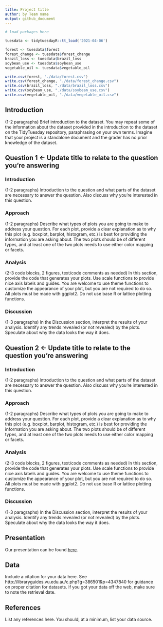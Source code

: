 ```yaml
---
title: Project title
author: by Team name
output: github_document
---
```


```r
# load packages here
```

```r
tuesdata <- tidytuesdayR::tt_load('2021-04-06')

forest <- tuesdata$forest
forest_change <- tuesdata$forest_change
brazil_loss <- tuesdata$brazil_loss
soybean_use <- tuesdata$soybean_use
vegetable_oil <- tuesdata$vegetable_oil

write.csv(forest, "./data/forest.csv")
write.csv(forest_change, "./data/forest_change.csv")
write.csv(brazil_loss, "./data/brazil_loss.csv")
write.csv(soybean_use, "./data/soybean_use.csv")
write.csv(vegetable_oil, "./data/vegetable_oil.csv")
```

## Introduction

(1-2 paragraphs)
Brief introduction to the dataset.
You may repeat some of the information about the dataset provided in the introduction to the dataset on the TidyTuesday repository, paraphrasing on your own terms.
Imagine that your project is a standalone document and the grader has no prior knowledge of the dataset.

## Question 1 <- Update title to relate to the question you’re answering

### Introduction

(1-2 paragraphs)
Introduction to the question and what parts of the dataset are necessary to answer the question. Also discuss why you’re interested in this question.

### Approach

(1-2 paragraphs)
Describe what types of plots you are going to make to address your question.
For each plot, provide a clear explanation as to why this plot (e.g. boxplot, barplot, histogram, etc.) is best for providing the information you are asking about. 
The two plots should be of different types, and at least one of the two plots needs to use either color mapping or facets.

### Analysis

(2-3 code blocks, 2 figures, text/code comments as needed)
In this section, provide the code that generates your plots. Use scale functions to provide nice axis labels and guides.
You are welcome to use theme functions to customize the appearance of your plot, but you are not required to do so.
All plots must be made with ggplot2. Do not use base R or lattice plotting functions.

### Discussion

(1-3 paragraphs)
In the Discussion section, interpret the results of your analysis. Identify any trends revealed (or not revealed) by the plots.
Speculate about why the data looks the way it does.

## Question 2 <- Update title to relate to the question you’re answering

### Introduction

(1-2 paragraphs)
Introduction to the question and what parts of the dataset are necessary to answer the question. Also discuss why you’re interested in this question.

### Approach

(1-2 paragraphs)
Describe what types of plots you are going to make to address your question.
For each plot, provide a clear explanation as to why this plot (e.g. boxplot, barplot, histogram, etc.) is best for providing the information you are asking about. 
The two plots should be of different types, and at least one of the two plots needs to use either color mapping or facets.

### Analysis

(2-3 code blocks, 2 figures, text/code comments as needed)
In this section, provide the code that generates your plots. Use scale functions to provide nice axis labels and guides.
You are welcome to use theme functions to customize the appearance of your plot, but you are not required to do so.
All plots must be made with ggplot2. Do not use base R or lattice plotting functions.

### Discussion

(1-3 paragraphs)
In the Discussion section, interpret the results of your analysis. Identify any trends revealed (or not revealed) by the plots.
Speculate about why the data looks the way it does.

## Presentation

Our presentation can be found [here](presentation/presentation.html).

## Data 

Include a citation for your data here. 
See http://libraryguides.vu.edu.au/c.php?g=386501&p=4347840 for guidance on proper citation for datasets. 
If you got your data off the web, make sure to note the retrieval date.

## References

List any references here. You should, at a minimum, list your data source.
